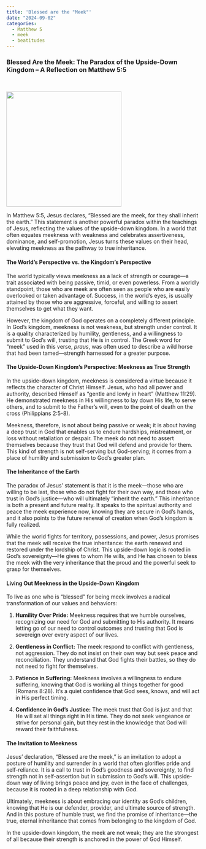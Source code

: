```yaml
---
title: 'Blessed are the "Meek"'
date: "2024-09-02"
categories:
  - Matthew 5
  - meek
  - beatitudes
---
```


### Blessed Are the Meek: The Paradox of the Upside-Down Kingdom – A Reflection on Matthew 5:5

<br/>

![](meek.webp){fig-align="center" width="300"}

In Matthew 5:5, Jesus declares, “Blessed are the meek, for they shall inherit the earth.” This statement is another powerful paradox within the teachings of Jesus, reflecting the values of the upside-down kingdom. In a world that often equates meekness with weakness and celebrates assertiveness, dominance, and self-promotion, Jesus turns these values on their head, elevating meekness as the pathway to true inheritance.

#### The World’s Perspective vs. the Kingdom’s Perspective

The world typically views meekness as a lack of strength or courage—a trait associated with being passive, timid, or even powerless. From a worldly standpoint, those who are meek are often seen as people who are easily overlooked or taken advantage of. Success, in the world’s eyes, is usually attained by those who are aggressive, forceful, and willing to assert themselves to get what they want.

However, the kingdom of God operates on a completely different principle. In God’s kingdom, meekness is not weakness, but strength under control. It is a quality characterized by humility, gentleness, and a willingness to submit to God’s will, trusting that He is in control. The Greek word for "meek" used in this verse, *praus*, was often used to describe a wild horse that had been tamed—strength harnessed for a greater purpose.

#### The Upside-Down Kingdom’s Perspective: Meekness as True Strength

In the upside-down kingdom, meekness is considered a virtue because it reflects the character of Christ Himself. Jesus, who had all power and authority, described Himself as "gentle and lowly in heart" (Matthew 11:29). He demonstrated meekness in His willingness to lay down His life, to serve others, and to submit to the Father's will, even to the point of death on the cross (Philippians 2:5-8).

Meekness, therefore, is not about being passive or weak; it is about having a deep trust in God that enables us to endure hardships, mistreatment, or loss without retaliation or despair. The meek do not need to assert themselves because they trust that God will defend and provide for them. This kind of strength is not self-serving but God-serving; it comes from a place of humility and submission to God’s greater plan.

#### The Inheritance of the Earth

The paradox of Jesus’ statement is that it is the meek—those who are willing to be last, those who do not fight for their own way, and those who trust in God's justice—who will ultimately "inherit the earth." This inheritance is both a present and future reality. It speaks to the spiritual authority and peace the meek experience now, knowing they are secure in God’s hands, and it also points to the future renewal of creation when God’s kingdom is fully realized.

While the world fights for territory, possessions, and power, Jesus promises that the meek will receive the true inheritance: the earth renewed and restored under the lordship of Christ. This upside-down logic is rooted in God’s sovereignty—He gives to whom He wills, and He has chosen to bless the meek with the very inheritance that the proud and the powerful seek to grasp for themselves.

#### Living Out Meekness in the Upside-Down Kingdom

To live as one who is "blessed" for being meek involves a radical transformation of our values and behaviors:

1.  **Humility Over Pride:** Meekness requires that we humble ourselves, recognizing our need for God and submitting to His authority. It means letting go of our need to control outcomes and trusting that God is sovereign over every aspect of our lives.

2.  **Gentleness in Conflict:** The meek respond to conflict with gentleness, not aggression. They do not insist on their own way but seek peace and reconciliation. They understand that God fights their battles, so they do not need to fight for themselves.

3.  **Patience in Suffering:** Meekness involves a willingness to endure suffering, knowing that God is working all things together for good (Romans 8:28). It’s a quiet confidence that God sees, knows, and will act in His perfect timing.

4.  **Confidence in God's Justice:** The meek trust that God is just and that He will set all things right in His time. They do not seek vengeance or strive for personal gain, but they rest in the knowledge that God will reward their faithfulness.

#### The Invitation to Meekness

Jesus’ declaration, “Blessed are the meek,” is an invitation to adopt a posture of humility and surrender in a world that often glorifies pride and self-reliance. It is a call to trust in God’s goodness and sovereignty, to find strength not in self-assertion but in submission to God’s will. This upside-down way of living brings peace and joy, even in the face of challenges, because it is rooted in a deep relationship with God.

Ultimately, meekness is about embracing our identity as God’s children, knowing that He is our defender, provider, and ultimate source of strength. And in this posture of humble trust, we find the promise of inheritance—the true, eternal inheritance that comes from belonging to the kingdom of God.

In the upside-down kingdom, the meek are not weak; they are the strongest of all because their strength is anchored in the power of God Himself.
